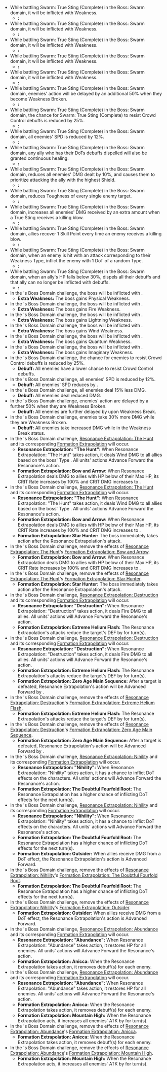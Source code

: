 * While battling Swarm: True Sting (Complete) in the {{Color|h|third plane's}} Boss: Swarm domain, it will be inflicted with {{Color|h|Physical}} Weakness.
** ''':''' 
* While battling Swarm: True Sting (Complete) in the {{Color|h|third plane's}} Boss: Swarm domain, it will be inflicted with {{Color|h|Fire}} Weakness.
** ''':''' 
* While battling Swarm: True Sting (Complete) in the {{Color|h|third plane's}} Boss: Swarm domain, it will be inflicted with {{Color|h|Ice}} Weakness.
** ''':''' 
* While battling Swarm: True Sting (Complete) in the {{Color|h|third plane's}} Boss: Swarm domain, it will be inflicted with {{Color|h|Lightning}} Weakness.
** ''':''' 
* While battling Swarm: True Sting (Complete) in the {{Color|h|third plane's}} Boss: Swarm domain, it will be inflicted with {{Color|h|Wind}} Weakness.
** ''':''' 
* While battling Swarm: True Sting (Complete) in the {{Color|h|third plane's}} Boss: Swarm domain, enemies' action will be delayed by an additional 50% when they become Weakness Broken.
** ''':''' 
* While battling Swarm: True Sting (Complete) in the {{Color|h|third plane's}} Boss: Swarm domain, the chance for Swarm: True Sting (Complete) to resist Crowd Control debuffs is reduced by 25%.
** ''':''' 
* While battling Swarm: True Sting (Complete) in the {{Color|h|third plane's}} Boss: Swarm domain, all enemies' SPD is reduced by 12%.
** ''':''' 
* While battling Swarm: True Sting (Complete) in the {{Color|h|third plane's}} Boss: Swarm domain, any ally who has their DoTs debuffs dispelled will also be granted continuous healing.
** ''':''' 
* While battling Swarm: True Sting (Complete) in the {{Color|h|third plane's}} Boss: Swarm domain, reduces all enemies' DMG dealt by 10%, and causes them to prioritize attacking the ally with the highest Shield.
** ''':''' 
* While battling Swarm: True Sting (Complete) in the {{Color|h|third plane's}} Boss: Swarm domain, reduces Toughness of every single enemy target.
** ''':''' 
* While battling Swarm: True Sting (Complete) in the {{Color|h|third plane's}} Boss: Swarm domain, increases all enemies' DMG received by an extra amount when a True Sting receives a killing blow.
** ''':''' 
* While battling Swarm: True Sting (Complete) in the {{Color|h|third plane's}} Boss: Swarm domain, allies recover 1 Skill Point every time an enemy receives a killing blow.
** ''':''' 
* While battling Swarm: True Sting (Complete) in the {{Color|h|third plane's}} Boss: Swarm domain, when an enemy is hit with an attack corresponding to their Weakness Type, inflict the enemy with 1 DoT of a random Type.
** ''':''' 
* While battling Swarm: True Sting (Complete) in the {{Color|h|third plane's}} Boss: Swarm domain, when an ally's HP falls below 30%, dispels all their debuffs and that ally can no longer be inflicted with debuffs.
** ''':''' 
* In the {{Color|h|Third Plane}}'s Boss Domain challenge, the boss will be inflicted with {{Color|h|Physical Weakness}}.
** '''Extra Weakness:''' The boss gains Physical Weakness.
* In the {{Color|h|Third Plane}}'s Boss Domain challenge, the boss will be inflicted with {{Color|h|Fire Weakness}}.
** '''Extra Weakness:''' The boss gains Fire Weakness.
* In the {{Color|h|Third Plane}}'s Boss Domain challenge, the boss will be inflicted with {{Color|h|Lightning Weakness}}.
** '''Extra Weakness:''' The boss gains Lightning Weakness.
* In the {{Color|h|Third Plane}}'s Boss Domain challenge, the boss will be inflicted with {{Color|h|Wind Weakness}}.
** '''Extra Weakness:''' The boss gains Wind Weakness.
* In the {{Color|h|Third Plane}}'s Boss Domain challenge, the boss will be inflicted with {{Color|h|Quantum Weakness}}.
** '''Extra Weakness:''' The boss gains Quantum Weakness.
* In the {{Color|h|Third Plane}}'s Boss Domain challenge, the boss will be inflicted with {{Color|h|Imaginary Weakness}}.
** '''Extra Weakness:''' The boss gains Imaginary Weakness.
* In the {{Color|h|Third Plane}}'s Boss Domain challenge, the chance for enemies to resist Crowd Control debuffs is reduced by 25%.
** '''Debuff:''' All enemies have a {{Color|h|2500%}} lower chance to resist Crowd Control debuffs.
* In the {{Color|h|Third Plane}}'s Boss Domain challenge, all enemies' SPD is reduced by 12%.
** '''Debuff:''' All enemies' SPD reduces by {{Color|h|1200%}}.
* In the {{Color|h|Third Plane}}'s Boss Domain challenge, all enemies deal 15% less DMG.
** '''Debuff:''' All enemies deal {{Color|h|1500%}} reduced DMG.
* In the {{Color|h|Third Plane}}'s Boss Domain challenge, enemies' action are delayed by a further 50% when they are Weakness Broken.
** '''Debuff:''' All enemies are further delayed by {{Color|h|5000%}} upon Weakness Break.
* In the {{Color|h|Third Plane}}'s Boss Domain challenge, enemies take 30% more DMG while they are Weakness Broken.
** '''Debuff:''' All enemies take {{Color|h|3000%}} increased DMG while in the Weakness Break status.
* In the {{Color|h|Third Plane}}'s Boss Domain challenge, <u>Resonance Extrapolation: The Hunt</u> and its corresponding <u>Formation Extrapolation</u> will occur.
** '''Resonance Extrapolation: "The Hunt":''' When Resonance Extrapolation: "The Hunt" takes action, it deals Wind DMG to all allies based on the boss' Type . All units' actions Advance Forward the Resonance's action.
** '''Formation Extrapolation: Bow and Arrow:''' When Resonance Extrapolation deals DMG to allies with HP below {{Color|h|5000%}} of their Max HP, its CRIT Rate increases by 100% and CRIT DMG increases to {{Color|h|4000%}}.
* In the {{Color|h|Third Plane}}'s Boss Domain challenge, <u>Resonance Extrapolation: The Hunt</u> and its corresponding <u>Formation Extrapolation</u> will occur.
** '''Resonance Extrapolation: "The Hunt":''' When Resonance Extrapolation: "The Hunt" takes action, it deals Wind DMG to all allies based on the boss' Type . All units' actions Advance Forward the Resonance's action.
** '''Formation Extrapolation: Bow and Arrow:''' When Resonance Extrapolation deals DMG to allies with HP below {{Color|h|5000%}} of their Max HP, its CRIT Rate increases by 100% and CRIT DMG increases to {{Color|h|4000%}}.
** '''Formation Extrapolation: Star Hunter:''' The boss immediately takes action after the Resonance Extrapolation's attack.
* In the {{Color|h|Third Plane}}'s Boss Domain challenge, remove the effects of <u>Resonance Extrapolation: The Hunt</u>'s <u>Formation Extrapolation: Bow and Arrow</u>.
** '''Formation Extrapolation: Bow and Arrow:''' When Resonance Extrapolation deals DMG to allies with HP below {{Color|h|5000%}} of their Max HP, its CRIT Rate increases by 100% and CRIT DMG increases to {{Color|h|4000%}}.
* In the {{Color|h|Third Plane}}'s Boss Domain challenge, remove the effects of <u>Resonance Extrapolation: The Hunt</u>'s <u>Formation Extrapolation: Star Hunter</u>.
** '''Formation Extrapolation: Star Hunter:''' The boss immediately takes action after the Resonance Extrapolation's attack.
* In the {{Color|h|Third Plane}}'s Boss Domain challenge, <u>Resonance Extrapolation: Destruction</u> and its corresponding <u>Formation Extrapolation</u> will occur.
** '''Resonance Extrapolation: "Destruction":''' When Resonance Extrapolation: "Destruction" takes action, it deals Fire DMG to all allies. All units' actions will Advance Forward the Resonance's action.
** '''Formation Extrapolation: Extreme Helium Flash:''' The Resonance Extrapolation's attacks reduce the target's DEF by {{Color|h|3000%}} for {{Color|h|200}} turn(s).
* In the {{Color|h|Third Plane}}'s Boss Domain challenge, <u>Resonance Extrapolation: Destruction</u> and its corresponding <u>Formation Extrapolation</u> will occur.
** '''Resonance Extrapolation: "Destruction":''' When Resonance Extrapolation: "Destruction" takes action, it deals Fire DMG to all allies. All units' actions will Advance Forward the Resonance's action.
** '''Formation Extrapolation: Extreme Helium Flash:''' The Resonance Extrapolation's attacks reduce the target's DEF by {{Color|h|3000%}} for {{Color|h|200}} turn(s).
** '''Formation Extrapolation: Zero Age Main Sequence:''' After a target is defeated, Resonance Extrapolation's action will be Advanced Forward by {{Color|h|5000%}}.
* In the {{Color|h|Third Plane}}'s Boss Domain challenge, remove the effects of <u>Resonance Extrapolation: Destruction</u>'s <u>Formation Extrapolation: Extreme Helium Flash</u>.
** '''Formation Extrapolation: Extreme Helium Flash:''' The Resonance Extrapolation's attacks reduce the target's DEF by {{Color|h|3000%}} for {{Color|h|200}} turn(s).
* In the {{Color|h|Third Plane}}'s Boss Domain challenge, remove the effects of <u>Resonance Extrapolation: Destruction</u>'s <u>Formation Extrapolation: Zero Age Main Sequence</u>.
** '''Formation Extrapolation: Zero Age Main Sequence:''' After a target is defeated, Resonance Extrapolation's action will be Advanced Forward by {{Color|h|5000%}}.
* In the {{Color|h|Third Plane}}'s Boss Domain challenge, <u>Resonance Extrapolation: Nihility</u> and its corresponding <u>Formation Extrapolation</u> will occur.
** '''Resonance Extrapolation: "Nihility":''' When Resonance Extrapolation: "Nihility" takes action, it has a chance to inflict DoT effects on the characters. All units' actions will Advance Forward the Resonance's action.
** '''Formation Extrapolation: The Doubtful Fourfold Root:''' The Resonance Extrapolation has a higher chance of inflicting DoT effects for the next {{Color|h|150}} turn(s).
* In the {{Color|h|Third Plane}}'s Boss Domain challenge, <u>Resonance Extrapolation: Nihility</u> and its corresponding <u>Formation Extrapolation</u> will occur.
** '''Resonance Extrapolation: "Nihility":''' When Resonance Extrapolation: "Nihility" takes action, it has a chance to inflict DoT effects on the characters. All units' actions will Advance Forward the Resonance's action.
** '''Formation Extrapolation: The Doubtful Fourfold Root:''' The Resonance Extrapolation has a higher chance of inflicting DoT effects for the next {{Color|h|150}} turn(s).
** '''Formation Extrapolation: Outsider:''' When allies receive DMG from a DoT effect, the Resonance Extrapolation's action is Advanced Forward.
* In the {{Color|h|Third Plane}}'s Boss Domain challenge, remove the effects of <u>Resonance Extrapolation: Nihility</u>'s <u>Formation Extrapolation: The Doubtful Fourfold Root</u>.
** '''Formation Extrapolation: The Doubtful Fourfold Root:''' The Resonance Extrapolation has a higher chance of inflicting DoT effects for the next {{Color|h|150}} turn(s).
* In the {{Color|h|Third Plane}}'s Boss Domain challenge, remove the effects of <u>Resonance Extrapolation: Nihility</u>'s <u>Formation Extrapolation: Outsider</u>.
** '''Formation Extrapolation: Outsider:''' When allies receive DMG from a DoT effect, the Resonance Extrapolation's action is Advanced Forward.
* In the {{Color|h|Third Plane}}'s Boss Domain challenge, <u>Resonance Extrapolation: Abundance</u> and its corresponding <u>Formation Extrapolation</u> will occur.
** '''Resonance Extrapolation: "Abundance":''' When Resonance Extrapolation: "Abundance" takes action, it restores HP for all enemies. All units' actions will Advance Forward the Resonance's action.
** '''Formation Extrapolation: Anicca:''' When the Resonance Extrapolation takes action, it removes {{Color|h|400}} debuff(s) for each enemy.
* In the {{Color|h|Third Plane}}'s Boss Domain challenge, <u>Resonance Extrapolation: Abundance</u> and its corresponding <u>Formation Extrapolation</u> will occur.
** '''Resonance Extrapolation: "Abundance":''' When Resonance Extrapolation: "Abundance" takes action, it restores HP for all enemies. All units' actions will Advance Forward the Resonance's action.
** '''Formation Extrapolation: Anicca:''' When the Resonance Extrapolation takes action, it removes {{Color|h|400}} debuff(s) for each enemy.
** '''Formation Extrapolation: Mountain High:''' When the Resonance Extrapolation acts, it increases all enemies' ATK by {{Color|h|3000%}} for {{Color|h|100}} turn(s).
* In the {{Color|h|Third Plane}}'s Boss Domain challenge, remove the effects of <u>Resonance Extrapolation: Abundance</u>'s <u>Formation Extrapolation: Anicca</u>.
** '''Formation Extrapolation: Anicca:''' When the Resonance Extrapolation takes action, it removes {{Color|h|400}} debuff(s) for each enemy.
* In the {{Color|h|Third Plane}}'s Boss Domain challenge, remove the effects of <u>Resonance Extrapolation: Abundance</u>'s <u>Formation Extrapolation: Mountain High</u>.
** '''Formation Extrapolation: Mountain High:''' When the Resonance Extrapolation acts, it increases all enemies' ATK by {{Color|h|3000%}} for {{Color|h|100}} turn(s).